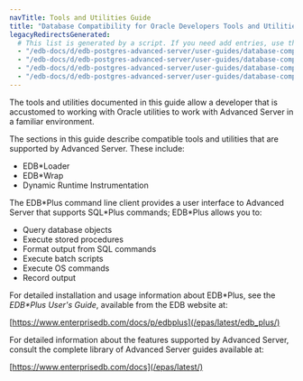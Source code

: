 ```yaml
---
navTitle: Tools and Utilities Guide
title: "Database Compatibility for Oracle Developers Tools and Utilities Guide"
legacyRedirectsGenerated:
  # This list is generated by a script. If you need add entries, use the `legacyRedirects` key.
  - "/edb-docs/d/edb-postgres-advanced-server/user-guides/database-compatibility-for-oracle-developers-tools-and-utilities-guide/13/index.html"
  - "/edb-docs/d/edb-postgres-advanced-server/user-guides/database-compatibility-for-oracle-developers-tools-and-utilities-guide/13/conclusion.html"
  - "/edb-docs/d/edb-postgres-advanced-server/user-guides/database-compatibility-for-oracle-developers-tools-and-utilities-guide/13/introduction.html"
  - "/edb-docs/d/edb-postgres-advanced-server/user-guides/database-compatibility-for-oracle-developers-tools-and-utilities-guide/13/genindex.html"
---
```


<div id="introduction" class="registered_link"></div>

The tools and utilities documented in this guide allow a developer that is accustomed to working with Oracle utilities to work with Advanced Server in a familiar environment.

The sections in this guide describe compatible tools and utilities that are supported by Advanced Server. These include:

-   EDB\*Loader
-   EDB\*Wrap
-   Dynamic Runtime Instrumentation

The EDB\*Plus command line client provides a user interface to Advanced Server that supports SQL\*Plus commands; EDB\*Plus allows you to:

-   Query database objects
-   Execute stored procedures
-   Format output from SQL commands
-   Execute batch scripts
-   Execute OS commands
-   Record output

For detailed installation and usage information about EDB\*Plus, see the *EDB\*Plus User's Guide*, available from the EDB website at:

[https://www.enterprisedb.com/docs/p/edbplus](/epas/latest/edb_plus/)

For detailed information about the features supported by Advanced Server, consult the complete library of Advanced Server guides available at:

[https://www.enterprisedb.com/docs](/epas/latest/)
